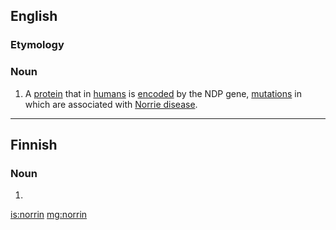 ==English==

===Etymology===
{{suffix|Norrie|in|lang=en}}

===Noun===
{{en-noun|-}}
{{wikipedia}}
# {{context|biochemistry|lang=en}} A [[protein]] that in [[human]]s is [[encode]]d by the NDP gene, [[mutation]]s in which are associated with [[Norrie disease]].

----

==Finnish==

===Noun===
{{head|fi|noun form}}

# {{fi-form of|type=noun|case=genitive|pl=singular|norri}}

[[is:norrin]]
[[mg:norrin]]